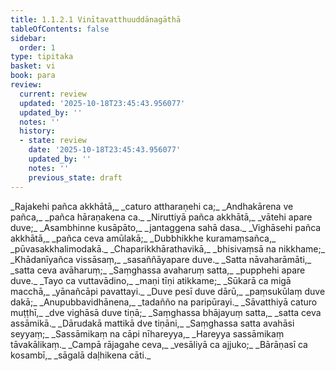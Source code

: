 ```yaml
---
title: 1.1.2.1 Vinītavatthuuddānagāthā
tableOfContents: false
sidebar:
  order: 1
type: tipitaka
basket: vi
book: para
review:
  current: review
  updated: '2025-10-18T23:45:43.956077'
  updated_by: ''
  notes: ''
  history:
  - state: review
    date: '2025-10-18T23:45:43.956077'
    updated_by: ''
    notes: ''
    previous_state: draft
---
```



<DynamicBreadcrumb />


<ReviewStatus review={frontmatter.review} showDetails={true} />

<HypothesisAnnotation frontmatter={frontmatter} />

<Paragraph number="282" type="verses" book="para">
_Rajakehi pañca akkhātā,_  
_caturo attharaṇehi ca;_  
_Andhakārena ve pañca,_  
_pañca hāraṇakena ca._  

</Paragraph>

<Paragraph number="283" type="verses" book="para">
_Niruttiyā pañca akkhātā,_  
_vātehi apare duve;_  
_Asambhinne kusāpāto,_  
_jantaggena sahā dasa._  

</Paragraph>

<Paragraph number="284" type="verses" book="para">
_Vighāsehi pañca akkhātā,_  
_pañca ceva amūlakā;_  
_Dubbhikkhe kuramaṃsañca,_  
_pūvasakkhalimodakā._  

</Paragraph>

<Paragraph number="285" type="verses" book="para">
_Chaparikkhārathavikā,_  
_bhisivaṃsā na nikkhame;_  
_Khādanīyañca vissāsaṃ,_  
_sasaññāyapare duve._  

</Paragraph>

<Paragraph number="286" type="verses" book="para">
_Satta nāvaharāmāti,_  
_satta ceva avāharuṃ;_  
_Saṃghassa avaharuṃ satta,_  
_pupphehi apare duve._  

</Paragraph>

<Paragraph number="287" type="verses" book="para">
_Tayo ca vuttavādino,_  
_maṇi tīṇi atikkame;_  
_Sūkarā ca migā macchā,_  
_yānañcāpi pavattayi._  

</Paragraph>

<Paragraph number="288" type="verses" book="para">
_Duve pesī duve dārū,_  
_paṃsukūlaṃ duve dakā;_  
_Anupubbavidhānena,_  
_tadañño na paripūrayi._  

</Paragraph>

<Paragraph number="289" type="verses" book="para">
_Sāvatthiyā caturo muṭṭhī,_  
_dve vighāsā duve tiṇā;_  
_Saṃghassa bhājayuṃ satta,_  
_satta ceva assāmikā._  

</Paragraph>

<Paragraph number="290" type="verses" book="para">
_Dārudakā mattikā dve tiṇāni,_  
_Saṃghassa satta avahāsi seyyaṃ;_  
_Sassāmikaṃ na cāpi nīhareyya,_  
_Hareyya sassāmikaṃ tāvakālikaṃ._  

</Paragraph>

<Paragraph number="291" type="verses" book="para">
_Campā rājagahe ceva,_  
_vesāliyā ca ajjuko;_  
_Bārāṇasī ca kosambī,_  
_sāgalā daḷhikena cāti._
</Paragraph>